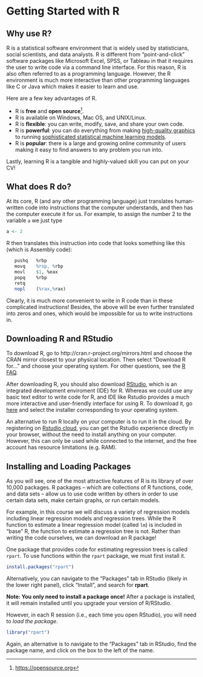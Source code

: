 
# Getting Started with R  {.unnumbered}

## Why use R? 

R is a statistical software environment that is widely used by statisticians, social scientists, and data analysts. R is different from "point-and-click" software packages like Microsoft Excel, SPSS, or Tableau in that it requires the user to write code via a command line interface. For this reason, R is also often referred to as a programming language. However, the R environment is much more interactive than other programming languages like C or Java which makes it easier to learn and use.

Here are a few key advantages of R.

- R is **free** and **open source**^[[https://opensource.org](https://opensource.org)]. 
- R is available on Windows, Mac OS, and UNIX/Linux. 
- R is **flexible**: you can write, modify, save, and share your own code.
- R is **powerful**: you can do everything from making [high-quality graphics](https://www.r-graph-gallery.com) to running [sophisticated statistical machine learning models](https://www.r-bloggers.com/101-machine-learning-algorithms-for-data-science-with-cheat-sheets/).
- R is **popular**: there is a large and growing online community of users making it easy to find answers to any problem you run into.

Lastly, learning R is a tangible and highly-valued skill you can put on your CV! 

## What does R do? 
At its core, R (and any other programming language) just translates human-written code into instructions that the computer understands, and then has the computer execute it for us. For example, to assign the number 2 to the variable `a` we just type 
```r
a <- 2
```

R then translates this instruction into code that looks something like this (which is Assembly code): 
```r
   pushq   %rbp
   movq    %rsp, %rbp
   movl    $1, %eax
   popq    %rbp
   retq
   nopl    (%rax,%rax)
```

Clearly, it is much more convenient to write in R code than in these complicated instructions! Besides, the above will be even further translated into zeros and ones, which would be impossible for us to write instructions in.



## Downloading R and RStudio 

To download R, go to http://cran.r-project.org/mirrors.html and choose the CRAN mirror closest to your physical location. Then select "Download R for..." and choose your operating system. For other questions, see the [R FAQ](https://cran.r-project.org/doc/FAQ/R-FAQ.html).

After downloading R, you should also download [RStudio](https://rstudio.com), which is an integrated development enviroment (IDE) for R. Whereas we could use any basic text editor to write code for R, and IDE like Rstudio provides a much more interactive and user-friendly interface for using R. To download it, go [here](https://www.rstudio.com/products/rstudio/download/#download) and select the installer corresponding to your operating system.

An alternative to run R locally on your computer is to run it in the cloud. By registering on [Rstudio cloud](https://rstudio.cloud/), you can get the Rstudio experience directly in your browser, without the need to install anything on your computer. However, this can only be used while connected to the internet, and the free account has resource limitations (e.g. RAM).

## Installing and Loading Packages 

As you will see, one of the most attractive features of R is its library of over 10,000 packages. R packages -- which are collections of R functions, code, and data sets -- allow us to use code written by others in order to use certain data sets, make certain graphs, or run certain models. 

For example, in this course we will discuss a variety of regression models including linear regression models and regression trees. While the R function to estimate a linear regression model (called  `lm`) is included in "base" R, the function to estimate a regression tree is not. Rather than writing the code ourselves, we can download an R package! 

One package that provides code for estimating regression trees is called `rpart`. To use functions within the `rpart` package, we must first install it.

```r
install.packages("rpart")
```

Alternatively, you can navigate to the "Packages" tab in RStudio (likely in the lower right panel), click "Install", and search for **rpart**.

**Note: You only need to install a package once!** After a package is installed, it will remain installed until you upgrade your version of R/RStudio.

However, in each R session (i.e., each time you open RStudio), you will need to *load the package*.

```r
library("rpart")
```

Again, an alternative is to navigate to the "Packages" tab in RStudio, find the package name, and click on the box to the left of the name.

